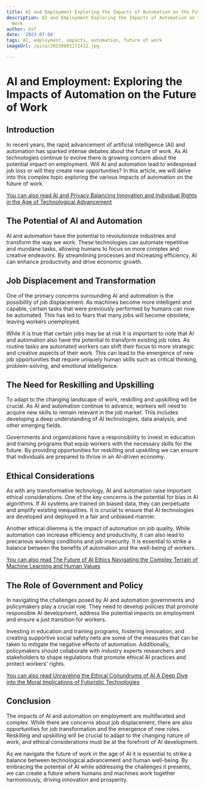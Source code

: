 ```yaml
---
title: AI and Employment Exploring the Impacts of Automation on the Future of Work
description: AI and Employment Exploring the Impacts of Automation on the Future of
  Work
author: Usf
date: '2023-07-04'
tags: AI, employment, impacts, automation, future of work
imageUrl: /pixa/20230801172412.jpg

---
```

# AI and Employment: Exploring the Impacts of  Automation on the Future  of Work

## Introduction

In recent years, the rapid advancement of artificial  intelligence (AI) and automation has sparked  intense  debates about  the future of work. As AI technologies continue to evolve there is growing concern about  the potential impact on employment. Will AI and automation lead to widespread job loss or will they create  new opportunities? In this article, we will delve into this complex topic  exploring the various impacts of automation on the future  of  work.

[You can also read  AI and Privacy Balancing Innovation and Individual Rights in  the Age of Technological Advancement](AI%20and%20Privacy%20Balancing%20Innovation%20and%20Individual%20Rights%20in%20the%20Age%20of%20Technological%20Advancement)


## The Potential of AI and Automation

AI and automation have the potential to revolutionize industries and transform the way we work. These technologies can automate repetitive  and mundane tasks, allowing  humans to  focus on more  complex and creative endeavors. By streamlining processes and increasing efficiency, AI can enhance productivity and drive economic growth.

## Job Displacement and Transformation

One of the primary concerns surrounding AI and automation is the possibility of job displacement. As machines  become more intelligent and capable, certain tasks that were previously performed by  humans can now be  automated. This has led to fears that many jobs will become obsolete, leaving workers unemployed.

While  it is  true that certain jobs may be at risk it is important to  note that  AI and automation also have the potential to transform existing job roles. As routine tasks are automated workers can shift  their focus to more strategic and creative aspects of their work. This can lead to the emergence of new job opportunities that require uniquely human skills such as critical thinking, problem-solving, and emotional intelligence.

## The Need for Reskilling  and Upskilling

To  adapt to  the changing landscape  of work, reskilling  and upskilling will be crucial. As AI and automation continue to advance, workers will need to acquire new  skills to remain relevant in the job market. This includes developing a deep understanding of AI technologies, data analysis, and other emerging fields.

Governments and organizations have a responsibility to invest in education and training programs that equip workers with  the necessary skills for the future. By providing opportunities for reskilling and upskilling we can  ensure that individuals  are prepared to  thrive in an AI-driven economy.

## Ethical Considerations

As with any transformative technology, AI  and automation raise important ethical considerations. One of the key concerns is the potential for bias in  AI algorithms. If AI systems are trained on biased data, they  can perpetuate and amplify  existing inequalities. It is crucial to ensure that AI technologies are developed and  deployed in a  fair and unbiased  manner.

Another ethical dilemma is the impact of automation on job quality. While automation can increase efficiency and productivity, it can also lead to precarious working conditions  and job insecurity. It is essential to strike a  balance  between the benefits  of automation and the well-being of workers.

[You can also read The Future  of AI  Ethics Navigating the Complex Terrain of Machine Learning and Human Values](The%20Future%20of%20AI%20Ethics%20Navigating%20the%20Complex%20Terrain%20of%20Machine%20Learning%20and%20Human%20Values)


## The Role of  Government and Policy

In navigating the challenges posed by AI  and  automation governments and policymakers play a  crucial role.  They  need to develop policies that promote responsible AI development, address the potential  impacts on employment and  ensure a just transition for workers.

Investing in education and training programs, fostering innovation, and creating supportive social safety nets are some of the measures that  can be taken to mitigate the negative effects of automation. Additionally, policymakers should collaborate with industry experts researchers and stakeholders to shape regulations that promote ethical AI practices and protect workers' rights.

[You can  also read Unraveling  the Ethical Conundrums of AI A Deep Dive into the Moral Implications of Futuristic Technologies](Unraveling%20the%20Ethical%20Conundrums%20of%20AI%20A%20Deep%20Dive%20into%20the%20Moral%20Implications%20of%20Futuristic%20Technologies)


## Conclusion

The impacts of  AI and automation on employment are multifaceted and complex. While  there are  concerns about job displacement, there are also opportunities for job transformation and the emergence of new  roles. Reskilling and upskilling will be  crucial to adapt to the changing nature of work,  and ethical considerations must be at the forefront of  AI development.

As we navigate the future  of work  in the age of AI it is essential to strike a balance  between technological advancement and human well-being. By embracing the potential of AI while addressing the challenges it presents, we can create a future where humans and  machines work together harmoniously, driving  innovation and prosperity.